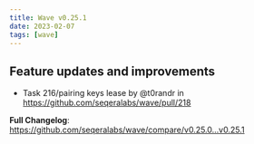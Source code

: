 ```yaml
---
title: Wave v0.25.1
date: 2023-02-07
tags: [wave]
---
```


## Feature updates and improvements

- Task 216/pairing keys lease by @t0randr in https://github.com/seqeralabs/wave/pull/218

**Full Changelog**: https://github.com/seqeralabs/wave/compare/v0.25.0...v0.25.1
